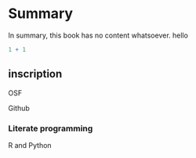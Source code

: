 # Summary

In summary, this book has no content whatsoever. hello

```r
1 + 1
```

## inscription

OSF

Github

### Literate programming

R and Python 
